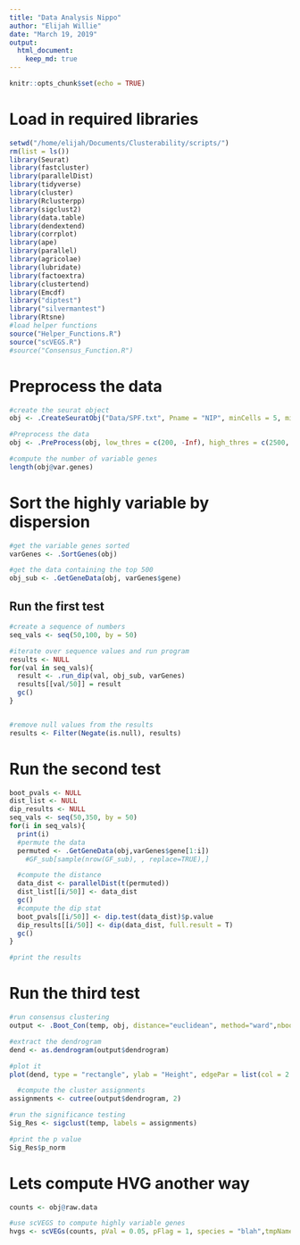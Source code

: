 ```yaml
---
title: "Data Analysis Nippo"
author: "Elijah Willie"
date: "March 19, 2019"
output: 
  html_document:
    keep_md: true
---
```


```r
knitr::opts_chunk$set(echo = TRUE)
```

# Load in required libraries
```r
setwd("/home/elijah/Documents/Clusterability/scripts/")
rm(list = ls())
library(Seurat)
library(fastcluster)
library(parallelDist)
library(tidyverse)
library(cluster)
library(Rclusterpp)
library(sigclust2)
library(data.table)
library(dendextend)
library(corrplot)
library(ape)
library(parallel)
library(agricolae)
library(lubridate)
library(factoextra)
library(clustertend)
library(Emcdf)
library("diptest")
library("silvermantest")
library(Rtsne)
#load helper functions
source("Helper_Functions.R")
source("scVEGS.R")
#source("Consensus_Function.R")
```

# Preprocess the data
```r
#create the seurat object
obj <- .CreateSeuratObj("Data/SPF.txt", Pname = "NIP", minCells = 5, minGenes = 200, matrix = F, sep = "\t")

#Preprocess the data
obj <- .PreProcess(obj, low_thres = c(200, -Inf), high_thres = c(2500, 0.05))

#compute the number of variable genes
length(obj@var.genes)
```

# Sort the highly variable by dispersion
```r
#get the variable genes sorted
varGenes <- .SortGenes(obj)

#get the data containing the top 500
obj_sub <- .GetGeneData(obj, varGenes$gene)
```



## Run the first test
```r
#create a sequence of numbers
seq_vals <- seq(50,100, by = 50)

#iterate over sequence values and run program
results <- NULL
for(val in seq_vals){
  result <- .run_dip(val, obj_sub, varGenes)
  results[[val/50]] = result
  gc()
}


#remove null values from the results
results <- Filter(Negate(is.null), results)
```

# Run the second test
```r
boot_pvals <- NULL
dist_list <- NULL
dip_results <- NULL
seq_vals <- seq(50,350, by = 50)
for(i in seq_vals){
  print(i)
  #permute the data
  permuted <- .GetGeneData(obj,varGenes$gene[1:i])
    #GF_sub[sample(nrow(GF_sub), , replace=TRUE),]

  #compute the distance
  data_dist <- parallelDist(t(permuted))
  dist_list[[i/50]] <- data_dist
  gc()
  #compute the dip stat
  boot_pvals[[i/50]] <- dip.test(data_dist)$p.value
  dip_results[[i/50]] <- dip(data_dist, full.result = T)
  gc()
}

#print the results
```

# Run the third test
```r
#run consensus clustering
output <- .Boot_Con(temp, obj, distance="euclidean", method="ward",nboot=100)

#extract the dendrogram
dend <- as.dendrogram(output$dendrogram)

#plot it
plot(dend, type = "rectangle", ylab = "Height", edgePar = list(col = 2:3, lwd = 2:1))

  #compute the cluster assignments
assignments <- cutree(output$dendrogram, 2)

#run the significance testing 
Sig_Res <- sigclust(temp, labels = assignments)

#print the p value
Sig_Res$p_norm
```


# Lets compute HVG another way

```r
counts <- obj@raw.data

#use scVEGS to compute highly variable genes
hvgs <- scVEGs(counts, pVal = 0.05, pFlag = 1, species = "blah",tmpName = "SPF_scVEGS")
```

